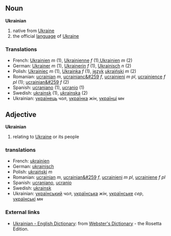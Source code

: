 == Noun ==
'''Ukrainian'''

# native from [[Ukraine]]
# the official [[language]] of [[Ukraine]]

=== Translations ===
*French: [[Ukrainien]] ''m'' (1), [[Ukrainienne]] ''f'' (1),[[Ukrainien]] ''m'' (2)
*German: [[Ukrainer]] ''m'' (1), [[Ukrainerin]] ''f'' (1), [[Ukrainisch]] ''n'' (2)
*Polish: [[Ukrainiec]] ''m'' (1), [[Ukrainka]] ''f'' (1), [[język]] [[ukraiński]] ''m'' (2)
*Romanian: [[ucrainian]] ''m'', [[ucrainianc&#259]] ''f'', [[ucrainieni]] ''m pl'', [[ucrainience]] ''f pl'' (1); [[ucrainian&#259]] ''f'' (2)
*Spanish: [[ucraniano]] (1), [[ucranio]] (1)
*Swedish: [[ukrainsk]] (1), [[ukrainska]] (2)
*Ukrainian: [[українець]] ''чол'', [[українка]] ''жін'', [[українці]] ''мн''


== Adjective ==
'''Ukrainian'''

# relating to [[Ukraine]] or its people

=== translations ===
*French: [[ukrainien]]
*German: [[ukrainisch]]
*Polish: [[ukraiński]] ''m''
*Romanian: [[ucrainian]] ''m'', [[ucrainian&#259]] ''f'', [[ucrainieni]] ''m pl'', [[ucrainiene]] ''f pl''
*Spanish: [[ucraniano]], [[ucranio]]
*Swedish: [[ukrainsk]]
*Ukrainian: [[український]] ''чол'', [[українська]] ''жін'', [[українське]] ''сер'', [[українські]] ''мн''

=== External links ===
*[http://www.websters-online-dictionary.org/definition/Ukranian-english/ Ukrainian - English Dictionary]: from [http://www.websters-online-dictionary.org/ Webster's Dictionary] - the Rosetta Edition.